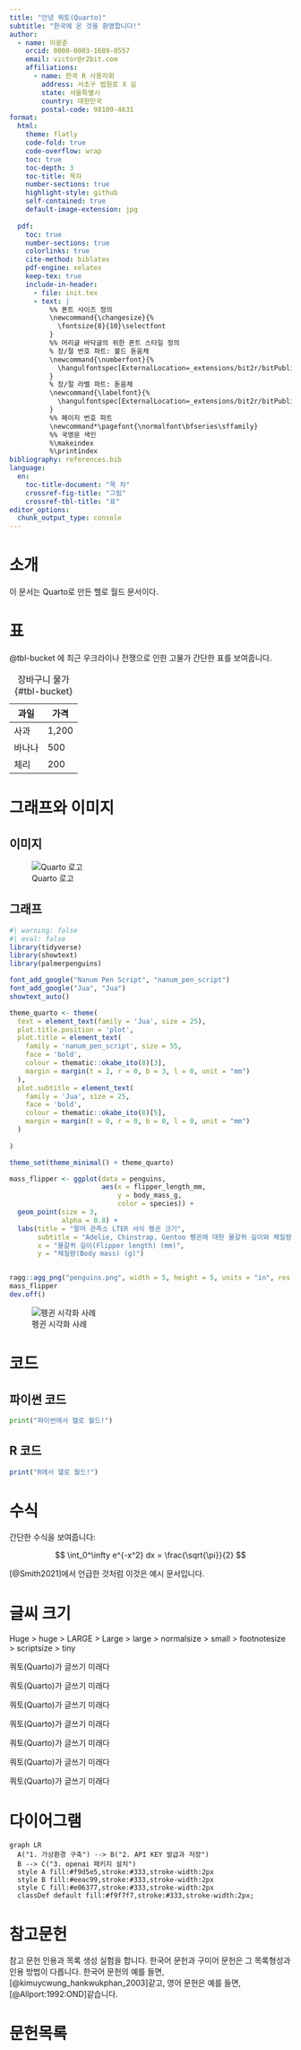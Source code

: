 ```yaml
---
title: "안녕 쿼토(Quarto)"
subtitle: "한국에 온 것을 환영합니다!"
author:
  - name: 이광춘
    orcid: 0000-0003-1689-0557
    email: victor@r2bit.com
    affiliations:
      - name: 한국 R 사용자회
        address: 서초구 법원로 X 길
        state: 서울특별시
        country: 대한민국
        postal-code: 98109-4631
format:
  html:
    theme: flatly
    code-fold: true
    code-overflow: wrap
    toc: true
    toc-depth: 3
    toc-title: 목차
    number-sections: true
    highlight-style: github    
    self-contained: true
    default-image-extension: jpg    
  
  pdf:
    toc: true
    number-sections: true
    colorlinks: true
    cite-method: biblatex
    pdf-engine: xelatex
    keep-tex: true    
    include-in-header:
      - file: init.tex
      - text: |
          %% 폰트 사이즈 정의
          \newcommand{\changesize}{%
            \fontsize{8}{10}\selectfont
          }
          %% 머리글 바닥글의 위한 폰트 스타일 정의
          % 장/절 번호 파트: 볼드 돋움체
          \newcommand{\numberfont}{%
            \hangulfontspec[ExternalLocation=_extensions/bit2r/bitPublish/fonts/KOPUBWORLD_OTF_FONTS/]{KoPubWorld Dotum_Pro Light.otf}\bfseries\selectfont
          }
          % 장/절 라벨 파트: 돋움체
          \newcommand{\labelfont}{%
            \hangulfontspec[ExternalLocation=_extensions/bit2r/bitPublish/fonts/KOPUBWORLD_OTF_FONTS/]{KoPubWorld Dotum_Pro Light.otf}\selectfont
          }
          %% 페이지 번호 파트
          \newcommand*\pagefont{\normalfont\bfseries\sffamily}      
          %% 국영문 색인
          %\makeindex
          %\printindex          
bibliography: references.bib
language:
  en:
    toc-title-document: "목 차"
    crossref-fig-title: "그림"
    crossref-tbl-title: "표"
editor_options: 
  chunk_output_type: console
---
```


# 소개

이 문서는 Quarto로 만든 헬로 월드 문서이다.

# 표

@tbl-bucket 에 최근 우크라이나 전쟁으로 인한 고물가 간단한 표를 보여줍니다. 

| 과일       | 가격   |
|------------|--------|
| 사과       | 1,200  |
| 바나나     | 500    |
| 체리       | 200    |

: 장바구니 물가 {#tbl-bucket}

# 그래프와 이미지

## 이미지

![Quarto 로고](images/quarto_logo.png)

## 그래프

```r
#| warning: false
#| eval: false
library(tidyverse)
library(showtext)
library(palmerpenguins)

font_add_google("Nanum Pen Script", "nanum_pen_script")
font_add_google("Jua", "Jua")
showtext_auto()

theme_quarto <- theme(
  text = element_text(family = 'Jua', size = 25),
  plot.title.position = 'plot',
  plot.title = element_text(
    family = 'nanum_pen_script', size = 55,
    face = 'bold', 
    colour = thematic::okabe_ito(8)[3],
    margin = margin(t = 2, r = 0, b = 3, l = 0, unit = "mm")
  ),
  plot.subtitle = element_text(
    family = 'Jua', size = 25,
    face = 'bold', 
    colour = thematic::okabe_ito(8)[5],
    margin = margin(t = 0, r = 0, b = 0, l = 0, unit = "mm")
  )
  
)

theme_set(theme_minimal() + theme_quarto)

mass_flipper <- ggplot(data = penguins,
                       aes(x = flipper_length_mm,
                           y = body_mass_g,
                           color = species)) +
  geom_point(size = 3,
             alpha = 0.8) +
  labs(title = "팔머 관측소 LTER 서식 펭귄 크기",
       subtitle = "Adelie, Chinstrap, Gentoo 펭귄에 대한 물갈퀴 길이와 체질량",
       x = "물갈퀴 길이(Flipper length) (mm)",
       y = "체질량(Body mass) (g)")


ragg::agg_png("penguins.png", width = 5, height = 5, units = "in", res = 300, scaling = 0.5)
mass_flipper
dev.off()

```

![펭귄 시각화 사례](images/penguins.png)



# 코드

## 파이썬 코드

```python
print("파이썬에서 헬로 월드!")
```


## R 코드

```r
print("R에서 헬로 월드!")
```

# 수식

간단한 수식을 보여줍니다:

$$
\int_0^\infty e^{-x^2} dx = \frac{\sqrt{\pi}}{2}
$$

[@Smith2021]에서 언급한 것처럼 이것은 예시 문서입니다.


# 글씨 크기

Huge > huge > LARGE > Large > large > normalsize > small > footnotesize > scriptsize > tiny

\Huge
쿼토(Quarto)가 글쓰기 미래다

\huge
쿼토(Quarto)가 글쓰기 미래다

\LARGE
쿼토(Quarto)가 글쓰기 미래다

\normalsize
쿼토(Quarto)가 글쓰기 미래다

\small
쿼토(Quarto)가 글쓰기 미래다

\footnotesize

쿼토(Quarto)가 글쓰기 미래다

\tiny
쿼토(Quarto)가 글쓰기 미래다

\normalsize

# 다이어그램

```mermaid
graph LR
  A("1. 가상환경 구축") --> B("2. API KEY 발급과 저장")
  B --> C("3. openai 패키지 설치")
  style A fill:#f9d5e5,stroke:#333,stroke-width:2px
  style B fill:#eeac99,stroke:#333,stroke-width:2px
  style C fill:#e06377,stroke:#333,stroke-width:2px
  classDef default fill:#f9f7f7,stroke:#333,stroke-width:2px;
```


# 참고문헌

참고 문헌 인용과 목록 생성 실험을 합니다.\index{참고 문헌}\index{인용}\index{citation} 한국어 문헌과 구미어 문헌은 그 목록형성과 인용 방법이 다릅니다. 한국어 문헌의 예를 들면, [@kimuycwung_hankwukphan_2003]\과 같고, 영어 문헌은 예를 들면, [@Allport:1992:OND]\과 같습니다. \index{타당도}\index{신뢰도}\index{한국어 문헌}\index{korean}  


# 문헌목록



